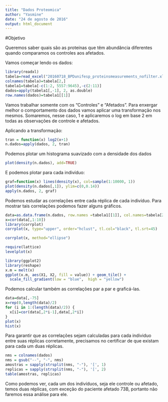 ```yaml
---
title: "Dados Proteomica"
author: "Yasmine"
date: "24 de agosto de 2016"
output: html_document
---
```


#Objetivo

Queremos saber quais são as proteínas que têm abundância diferentes quando comparamos os controles aos afetados.

Vamos começar lendo os dados:
```r
library(readxl)
tabela=read_excel("20160718_BPDunifesp_proteinsmeasurements_nofilter.xlsx")
colnames(tabela)=tabela[2,]
tabela1=tabela[-c(1:2, 5557:9645),-c(2:11)]
dados=apply(tabela1[,-1], 2, as.double)
row.names(dados)=tabela1[[1]]
```

Vamos trabalhar somente com os "Controles" e "Afetados". Para enxergar melhor o comportamento dos dados vamos aplicar uma transformação nos mesmos. Somaremos, nesse caso,  1 e aplicaremos o log em base 2 em todas as observações de controle e afetados.

Aplicando a transformação:
```r
tran = function(x) log2(x+1)
n.dados=apply(dados, 2, tran)
```

Podemos plotar um histograma suavizado com a densidade dos dados
```r
plot(density(n.dados), add=TRUE)
```

E podemos plotar para cada indivíduo:
```r
graf=function(x) lines(density(x), col=sample(1:10000, 1))
plot(density(n.dados[,1]), ylim=c(0,0.14))
apply(n.dados, 2, graf)
```

Podemos estudar as correlações entre cada réplica de cada indivíduo. Para mostrar tais correlações podemos fazer alguns gráficos.

```r
data=as.data.frame(n.dados, row.names =tabela1[[1]], col.names=tabela[2,])
x=cor(data[,1:10])
library(corrplot)
corrplot(x, type="upper", order="hclust", tl.col="black", tl.srt=45)
```

```r
corrplot(x, method="ellipse")
```

```r
require(lattice)
levelplot(x)
```

```r
library(ggplot2)
library(reshape)
x.m = melt(x)
ggplot(x.m, aes(X1, X2, fill = value)) + geom_tile() + 
  scale_fill_gradient(low = "blue",  high = "yellow")
```

Podemos calcular também as correlações par a par e graficá-las.

```r
data=data[,-75]
x=rep(0,length(data)/2)
for (i in 1:(length(data)/2)) {
  x[i]=cor(data[,2*i-1],data[,2*i])
}
plot(x)
hist(x)
```

Para garantir que as correlações sejam calculadas para cada individuo entre suas réplicas corretamente, precisamos no certificar de que existam para cada um duas réplicas.

```r
nms = colnames(dados)
nms = gsub("--", "-", nms)
amostras = sapply(strsplit(nms, "-"), '[', 1)
replicas = sapply(strsplit(nms, "-"), '[', 2)
table(amostras, replicas)
```

Como podemos ver, cada um dos indivíduos, seja ele controle ou afetado, temos duas réplicas, com exceção do paciente afetado 73B, portanto não faremos essa análise para ele.

